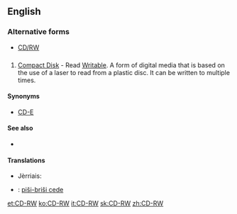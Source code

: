 ==English==

===Alternative forms===
* [[CD/RW]]

==={{initialism}}===
{{en-noun|head=[[CD]]-[[RW]]}}

# [[compact disk|Compact Disk]] - Read [[writable|Writable]].  A form of digital media that is based on the use of a laser to read from a plastic disc.  It can be written to multiple times.

====Synonyms====
* {{sense|Compact Disk - Read Writable}} [[CD-E]] {{qualifier|dated}}

====See also====
* {{pedialite}}

====Translations====
{{trans-top|Compact Disk - Read Writable}}
* Jèrriais: {{tø|roa-jer|disque èrenr'gistrabl'ye|m}}
{{trans-mid}}
* {{ttbc|Serbian}}: [[piši-briši cede]]
{{trans-bottom}}

[[et:CD-RW]]
[[ko:CD-RW]]
[[it:CD-RW]]
[[sk:CD-RW]]
[[zh:CD-RW]]